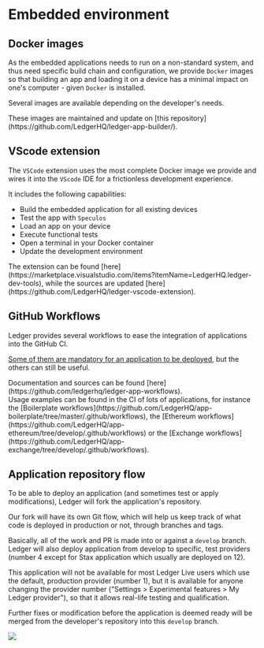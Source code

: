 
# Embedded environment


## Docker images

As the embedded applications needs to run on a non-standard system, and thus need specific build chain and
configuration, we provide `Docker` images so that building an app and loading it on a device has a minimal
impact on one's computer - given `Docker` is installed.

Several images are available depending on the developer's needs.

<Callout type="info">
    These images are maintained and update on [this repository](https://github.com/LedgerHQ/ledger-app-builder/).
</Callout>


## VScode extension

The `VSCode` extension uses the most complete Docker image we provide and wires it into the `VScode` IDE for a
frictionless development experience.

It includes the following capabilities:

- Build the embedded application for all existing devices
- Test the app with `Speculos`
- Load an app on your device
- Execute functional tests
- Open a terminal in your Docker container
- Update the development environment

<Callout type="info">
    The extension can be found [here](https://marketplace.visualstudio.com/items?itemName=LedgerHQ.ledger-dev-tools),
    while the sources are updated [here](https://github.com/LedgerHQ/ledger-vscode-extension).
</Callout>


## GitHub Workflows

Ledger provides several workflows to ease the integration of applications into the GitHub CI.

[Some of them are mandatory for an application to be deployed](../how-to-deploy/requirements/development#workflows), but
the others can still be useful.

<Callout type="info">
    Documentation and sources can be found [here](https://github.com/ledgerhq/ledger-app-workflows).<br/>
    Usage examples can be found in the CI of lots of applications, for instance the
    [Boilerplate workflows](https://github.com/LedgerHQ/app-boilerplate/tree/master/.github/workflows), the
    [Ethereum workflows](https://github.com/LedgerHQ/app-ethereum/tree/develop/.github/workflows) or the
    [Exchange workflows](https://github.com/LedgerHQ/app-exchange/tree/develop/.github/workflows).
</Callout>


## Application repository flow

To be able to deploy an application (and sometimes test or apply modifications), Ledger will fork the application's
repository.

Our fork will have its own Git flow, which will help us keep track of what code is deployed in production or not,
through branches and tags.

Basically, all of the work and PR is made into or against a `develop` branch. Ledger will also deploy application
from develop to specific, test providers (number 4 except for Stax application which usually are deployed on 12).

This application will not be available for most Ledger Live users which use the default, production provider (number 1),
but it is available for anyone changing the provider number ("Settings > Experimental features > My Ledger provider"),
so that it allows real-life testing and qualification.

Further fixes or modification before the application is deemed ready will be merged from the developer's repository into
this `develop` branch.

<img src="/fork-app.png"/>
